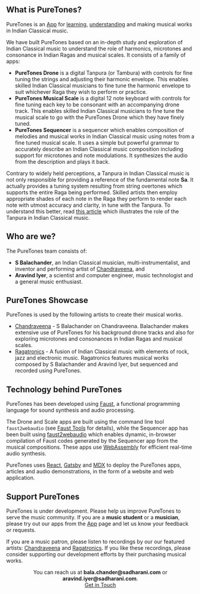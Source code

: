 
## What is PureTones?

PureTones is an [App](/app/) for [learning](/learn/), [understanding](/tools/) and making musical works in Indian Classical music.

We have built PureTones based on an in-depth study and exploration of Indian Classical music to understand the role of harmonics, microtones and consonance in Indian Ragas and musical scales. It consists of a family of apps:

-   **PureTones Drone** is a digital Tanpura (or Tambura) with controls for fine tuning the strings and adjusting their harmonic envelope. This enables skilled Indian Classical musicians to fine tune the harmonic envelope to suit whichever Raga they wish to perform or practice.
-   **PureTones Musical Scale** is a digital 12 note keyboard with controls for fine tuning each key to be consonant with an accompanying drone track. This enables skilled Indian Classical musicians to fine tune the musical scale to go with the PureTones Drone which they have finely tuned.
-   **PureTones Sequencer** is a sequencer which enables composition of melodies and musical works in Indian Classical music using notes from a fine tuned musical scale. It uses a simple but powerful grammar to accurately describe an Indian Classical music composition including support for microtones and note modulations. It synthesizes the audio from the description and plays it back.

Contrary to widely held perceptions, a Tanpura in Indian Classical music is not only responsible for providing a reference of the fundamental note **Sa**. It actually provides a tuning system resulting from string overtones which supports the entire Raga being performed. Skilled artists then employ appropriate shades of each note in the Raga they perform to render each note with utmost accuracy and clarity, in tune with the Tanpura. To understand this better, read [this article](/learn/tanpuraworking-1/) which illustrates the role of the Tanpura in Indian Classical music.

## Who are we?

The PureTones team consists of:

-   **S Balachander**, an Indian Classical musician, multi-instrumentalist, and inventor and performing artist of [Chandraveena](https://www.chandraveena.com/), and
-   **Aravind Iyer**, a scientist and computer engineer, music technologist and a general music enthusiast.

## PureTones Showcase

PureTones is used by the following artists to create their musical works.

- [Chandraveena](https://www.chandraveena.com) - S Balachander on Chandraveena. Balachander makes extensive use of PureTones for his background drone tracks and also for exploring microtones and consonances in Indian Ragas and musical scales.
- [Ragatronics](https://ragatronics.sadharani.com) - A fusion of Indian Classical music with elements of rock, jazz and electronic music. Ragatronics features musical works composed by S Balachander and Aravind Iyer, but sequenced and recorded using PureTones.

## Technology behind PureTones

PureTones has been developed using [Faust](https://faust.grame.fr/), a functional programming language for sound synthesis and audio processing.

The Drone and Scale apps are built using the command line tool `faust2webaudio` (see [Faust Tools](https://faustdoc.grame.fr/manual/tools/) for details), while the Sequencer app has been built using [faust2webaudio](https://github.com/grame-cncm/faust2webaudio) which enables dynamic, in-browser compilation of Faust codes generated by the Sequencer app from the musical compositions. These apps use [WebAssembly](https://webassembly.org/) for efficient real-time audio synthesis.

PureTones uses [React](https://reactjs.org), [Gatsby](https://www.gatsbyjs.com) and [MDX](https://mdxjs.com) to deploy the PureTones apps, articles and audio demonstrations, in the form of a website and web application.

## Support PureTones

PureTones is under development. Please help us improve PureTones to serve the music community. If you are a **music student** or a **musician**, please try out our apps from the [App](/app/) page and let us know your feedback or requests.

If you are a music patron, please listen to recordings by our our featured artists:  [Chandraveena](https://chandraveena.bandcamp.com/) and [Ragatronics](https://ragatronics.bandcamp.com). If you like these recordings, please consider supporting our development efforts by their purchasing musical works.

<Notice>

<center>You can reach us at <strong>bala.chander@sadharani.com</strong> or <strong>aravind.iyer@sadharani.com</strong>.
<br />
<Action><a href="mailto:bala.chander@sadharani.com?cc=aravind.iyer@sadharani.com">Get in Touch</a></Action>
</center>
</Notice>